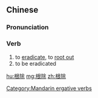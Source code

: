 ==Chinese==
{{zh-forms}}

===Pronunciation===
{{zh-pron
|m=gēnchú
|mn=kin-tî/kun-tû
|cat=v
}}

===Verb===
{{zh-verb}}
# to [[eradicate]], to [[root out]]
# to be eradicated

[[Category:Mandarin ergative verbs]]

[[hu:根除]]
[[mg:根除]]
[[zh:根除]]